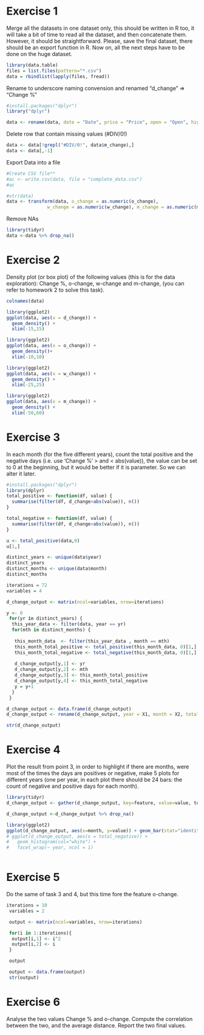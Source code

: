 


# Exercise 1
Merge all the datasets in one dataset only, this should be written in R too, it will take a bit of time to read all the dataset, and then concatenate them. However, it should be straightforward. Please, save the final dataset, there should be an export function in R. Now on, all the next steps have to be done on the huge dataset.

```r
library(data.table)
files = list.files(pattern="*.csv")
data = rbindlist(lapply(files, fread))

```

Rename to underscore naming convension and renamed "d_change" => "Change %"
```r
#install.packages("dplyr")
library("dplyr")

data <- rename(data, date = "Date", price = "Price", open = "Open", high = "High", low = "Low", volume =  "Vol.", d_change = "Change %", stock = "Stock", o_change = "O-Change", w_change = "W-Change", m_change = "M-Change", day = "Day", month = "Month", year = "Year")

```

Delete row that contain missing values (#DIV/0!)

```r
data <- data[!grepl("#DIV/0!", data$m_change),]
data <- data[,-1]  
```

Export Data into a file
```r
#Create CSV file**
#ac <- write.csv(data, file = "complete_data.csv")
#ac
```


```r
#str(data)
data <- transform(data, o_change = as.numeric(o_change),
               w_change = as.numeric(w_change), m_change = as.numeric(m_change))

```

Remove NAs
```r
library(tidyr)
data <-data %>% drop_na()

```


# Exercise 2
Density plot (or box plot) of the following values (this is for the data exploration): Change %, o-change, w-change and m-change, (you can refer to homework 2 to solve this task).
```r
colnames(data)
```


```r

library(ggplot2) 
ggplot(data, aes(x = d_change)) + 
  geom_density() +
  xlim(-15,15)
```


```r

library(ggplot2)
ggplot(data, aes(x = o_change)) +
  geom_density()+
  xlim(-10,10)
```


```r

library(ggplot2) 
ggplot(data, aes(x = w_change)) + 
  geom_density() +
  xlim(-25,25)
```


```r

library(ggplot2) 
ggplot(data, aes(x = m_change)) + 
  geom_density() +
  xlim(-50,60)
```



# Exercise 3
In each month (for the five different years), count the total positive and the negative days (i.e. use 'Change %' > and < abs(value)), the value can be set to 0 at the beginning, but it would be better if it is parameter. So we can alter it later.
```r
#install.packages("dplyr")
library(dplyr)
total_positive <- function(df, value) {
  summarise(filter(df, d_change>abs(value)), n())
}

total_negative <- function(df, value) {
  summarise(filter(df, d_change<abs(value)), n())
}

u <- total_positive(data,0)
u[1,]
```


```r
distinct_years <- unique(data$year)
distinct_years
distinct_months <- unique(data$month)
distinct_months
```

```r

iterations = 72
variables = 4

d_change_output <- matrix(ncol=variables, nrow=iterations)

y <- 0
 for(yr in distinct_years) {
  this_year_data <- filter(data, year == yr)
  for(mth in distinct_months) {
    
   this_month_data  <- filter(this_year_data , month == mth)
   this_month_total_positive <- total_positive(this_month_data, 0)[1,]
   this_month_total_negative <- total_negative(this_month_data, 0)[1,]
   
   d_change_output[y,1] <- yr
   d_change_output[y,2] <- mth
   d_change_output[y,3] <- this_month_total_positive
   d_change_output[y,4] <- this_month_total_negative
   y = y+1
  }
 }

```



```r

d_change_output <- data.frame(d_change_output)
d_change_output <- rename(d_change_output, year = X1, month = X2, total_positive = X3, total_negative = X4)

str(d_change_output)
```

# Exercise 4
Plot the result from point 3, in order to highlight if there are months, were most of the times the days are positives or negative, make 5 plots for different years (one per year, in each plot there should be 24 bars: the count of negative and positive days for each month).


```r
library(tidyr)
d_change_output <- gather(d_change_output, key=feature, value=value, total_positive, total_negative)

d_change_output <-d_change_output %>% drop_na()
```



```r
library(ggplot2) 
ggplot(d_change_output, aes(x=month, y=value)) + geom_bar(stat="identity") + facet_wrap(~ year, ncol = 1)
# ggplot(d_change_output, aes(x = total_negative)) + 
#   geom_histogram(col="white") + 
#   facet_wrap(~ year, ncol = 1)
```


```r


```

# Exercise 5
Do the same of task 3 and 4, but this time fore the feature o-change.

```r
iterations = 10
 variables = 2

 output <- matrix(ncol=variables, nrow=iterations)

 for(i in 1:iterations){
  output[i,1] <- i^2
  output[i,2] <- i
 }

 output

 output <- data.frame(output)
 str(output)
```


# Exercise 6
Analyse the two values Change % and o-change. Compute the correlation between the two, and the average distance. Report the two final values.

```r


```
